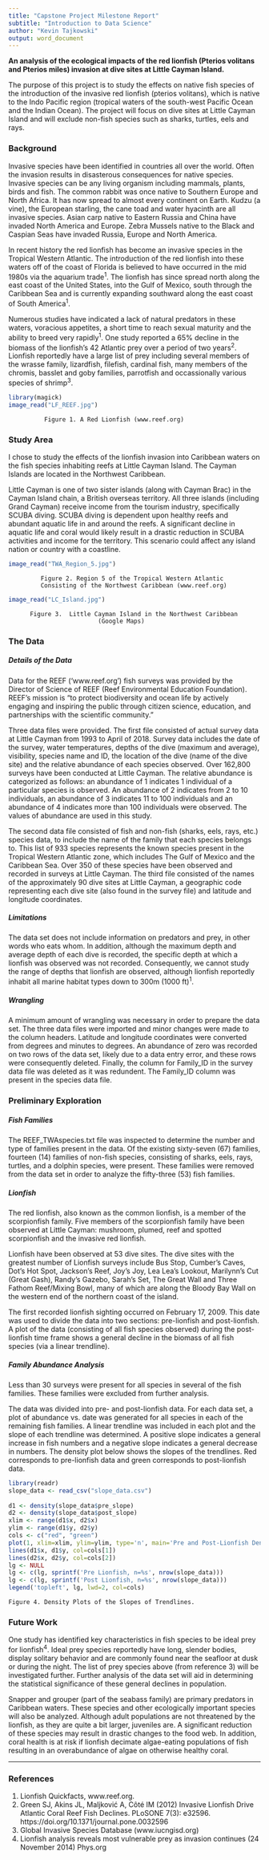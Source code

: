 ```yaml
---
title: "Capstone Project Milestone Report"
subtitle: "Introduction to Data Science"
author: "Kevin Tajkowski"
output: word_document
---
```


**An analysis of the ecological impacts of the red lionfish (Pterios volitans and Pterios miles) invasion at dive sites at Little Cayman Island.**  


The purpose of this project is to study the effects on native fish species of the introduction of the invasive red lionfish (pterios volitans), which is native to the Indo Pacific region (tropical waters of the south-west Pacific Ocean and the Indian Ocean).  The project will focus on dive sites at Little Cayman Island and will exclude non-fish species such as sharks, turtles, eels and rays.


### Background

Invasive species have been identified in countries all over the world.  Often the invasion results in disasterous consequences for native species.  Invasive species can be any living organism including mammals, plants, birds and fish.  The common rabbit was once native to Southern Europe and North Africa.  It has now spread to almost every continent on Earth.  Kudzu (a vine), the European starling, the cane toad and water hyacinth are all invasive species.  Asian carp native to Eastern Russia and China have invaded North America and Europe.  Zebra Mussels native to the Black and Caspian Seas have invaded Russia, Europe and North America.

In recent history the red lionfish has become an invasive species in the Tropical Western Atlantic.  The introduction of the red lionfish into these waters off of the coast of Florida is believed to have occurred in the mid 1980s via the aquarium trade^1^.  The lionfish has since spread north along the east coast of the United States, into the Gulf of Mexico, south through the Caribbean Sea and is currently expanding southward along the east coast of South America^1^.

Numerous studies have indicated a lack of natural predators in these waters, voracious appetites, a short time to reach sexual maturity and the ability to breed very rapidly^1^.  One study reported a 65% decline in the biomass of the lionfish's 42 Atlantic prey over a period of two years^2^.  Lionfish reportedly have a large list of prey including several members of the wrasse family, lizardfish, filefish, cardinal fish, many members of the chromis, basslet and goby families, parrotfish and occassionally various species of shrimp^3^.

```r
library(magick)
image_read("LF_REEF.jpg")
```

              Figure 1. A Red Lionfish (www.reef.org)


### Study Area

I chose to study the effects of the lionfish invasion into Caribbean waters on the fish species inhabiting reefs at Little Cayman Island.  The Cayman Islands are located in the Northwest Caribbean.

Little Cayman is one of two sister islands (along with Cayman Brac) in the Cayman Island chain, a British overseas territory.  All three islands (including Grand Cayman) receive income from the tourism industry, specifically SCUBA diving.  SCUBA diving is dependent upon healthy reefs and abundant aquatic life in and around the reefs.  A significant decline in aquatic life and coral would likely result in a drastic reduction in SCUBA activities and income for the territory.  This scenario could affect any island nation or country with a coastline.

```r
image_read("TWA_Region_5.jpg")
```

             Figure 2. Region 5 of the Tropical Western Atlantic
             Consisting of the Northwest Caribbean (www.reef.org)


```r
image_read("LC_Island.jpg")
```

          Figure 3.  Little Cayman Island in the Northwest Caribbean
                             (Google Maps)


### The Data
##### Details of the Data
Data for the REEF ('www.reef.org') fish surveys was provided by the Director of Science of REEF (Reef Environmental Education Foundation).  REEF's mission is "to protect biodiversity and ocean life by actively engaging and inspiring the public through citizen science, education, and partnerships with the scientific community."

Three data files were provided.  The first file consisted of actual survey data at Little Cayman from 1993 to April of 2018.  Survey data includes the date of the survey, water temperatures, depths of the dive (maximum and average), visibility, species name and ID, the location of the dive (name of the dive site) and the relative abundance of each species observed.  Over 162,800 surveys have been conducted at Little Cayman.  The relative abundance is categorized as follows: an abundance of 1 indicates 1 individual of a particular species is observed.  An abundance of 2 indicates from 2 to 10 individuals, an abundance of 3 indicates 11 to 100 individuals and an abundance of 4 indicates more than 100 individuals were observed.  The values of abundance are used in this study.

The second data file consisted of fish and non-fish (sharks, eels, rays, etc.) species data, to include the name of the family that each species belongs to.  This list of 933 species represents the known species present in the Tropical Western Atlantic zone, which includes The Gulf of Mexico and the Caribbean Sea.  Over 350 of these species have been observed and recorded in surveys at Little Cayman.  The third file consisted of the names of the approximately 90 dive sites at Little Cayman, a geographic code representing each dive site (also found in the survey file) and latitude and longitude coordinates.

##### Limitations
The data set does not include information on predators and prey, in other words who eats whom.  In addition, although the maximum depth and average depth of each dive is recorded, the specific depth at which a lionfish was observed was not recorded.  Consequently, we cannot study the range of depths that lionfish are observed, although lionfish reportedly inhabit all marine habitat types down to 300m (1000 ft)^1^.

##### Wrangling
A minimum amount of wrangling was necessary in order to prepare the data set.  The three data files were imported and minor changes were made to the column headers.  Latitude and longitude coordinates were converted from degrees and minutes to degrees.  An abundance of zero was recorded on two rows of the data set, likely due to a data entry error, and these rows were consequently deleted.  Finally, the column for Family_ID in the survey data file was deleted as it was redundent.  The Family_ID column was present in the species data file.


### Preliminary Exploration
##### Fish Families
The REEF_TWAspecies.txt file was inspected to determine the number and type of families present in the data.  Of the existing sixty-seven (67) families, fourteen (14) families of non-fish species, consisting of sharks, eels, rays, turtles, and a dolphin species, were present.  These families were removed from the data set in order to analyze the fifty-three (53) fish families.

##### Lionfish
The red lionfish, also known as the common lionfish, is a member of the scorpionfish family.  Five members of the scorpionfish family have been observed at Little Cayman: mushroom, plumed, reef and spotted scorpionfish and the invasive red lionfish.

Lionfish have been observed at 53 dive sites.  The dive sites with the greatest number of Lionfish surveys include Bus Stop, Cumber's Caves, Dot's Hot Spot, Jackson's Reef, Joy's Joy, Lea Lea's Lookout, Marilynn's Cut (Great Gash), Randy's Gazebo, Sarah's Set, The Great Wall and Three Fathom Reef/Mixing Bowl, many of which are along the Bloody Bay Wall on the western end of the northern coast of the island.

The first recorded lionfish sighting occurred on February 17, 2009.  This date was used to divide the data into two sections: pre-lionfish and post-lionfish.  A plot of the data (consisting of all fish species observed) during the post-lionfish time frame shows a general decline in the biomass of all fish species (via a linear trendline).

##### Family Abundance Analysis
Less than 30 surveys were present for all species in several of the fish families.  These families were excluded from further analysis.

The data was divided into pre- and post-lionfish data.  For each data set, a plot of abundance vs. date was generated for all species in each of the remaining fish families.  A linear trendline was included in each plot and the slope of each trendline was determined.  A positive slope indicates a general increase in fish numbers and a negative slope indicates a general decrease in numbers.  The density plot below shows the slopes of the trendlines.  Red corresponds to pre-lionfish data and green corresponds to post-lionfish data.

```r
library(readr)
slope_data <- read_csv("slope_data.csv")
  
d1 <- density(slope_data$pre_slope)
d2 <- density(slope_data$post_slope)
xlim <- range(d1$x, d2$x)
ylim <- range(d1$y, d2$y)
cols <- c("red", "green")
plot(1, xlim=xlim, ylim=ylim, type='n', main='Pre and Post-Lionfish Density Comparison', xlab='Slope of Trendline fit to Family Abundance Data', ylab='Density')
lines(d1$x, d1$y, col=cols[1])
lines(d2$x, d2$y, col=cols[2])
lg <- NULL
lg <- c(lg, sprintf('Pre Lionfish, n=%s', nrow(slope_data)))
lg <- c(lg, sprintf('Post Lionfish, n=%s', nrow(slope_data)))
legend('topleft', lg, lwd=2, col=cols)
```

    Figure 4. Density Plots of the Slopes of Trendlines.

### Future Work
One study has identified key characteristics in fish species to be ideal prey for lionfish^4^.  Ideal prey species reportedly have long, slender bodies, display solitary behavior and are commonly found near the seafloor at dusk or during the night.  The list of prey species above (from reference 3) will be investigated further.  Further analysis of the data set will aid in determining the statistical significance of these general declines in population.

Snapper and grouper (part of the seabass family) are primary predators in Caribbean waters.  These species and other ecologically important species will also be analyzed.  Although adult populations are not threatened by the lionfish, as they are quite a bit larger, juveniles are.  A significant reduction of these species may result in drastic changes to the food web.  In addition, coral health is at risk if lionfish decimate algae-eating populations of fish resulting in an overabundance of algae on otherwise healthy coral.

***

### References
(1) Lionfish Quickfacts, www.reef.org.
(2) Green SJ, Akins JL, Maljković A, Côté IM (2012) Invasive Lionfish Drive Atlantic Coral Reef Fish Declines. PLoSONE 7(3): e32596. https://doi.org/10.1371/journal.pone.0032596
(3) Global Invasive Species Database (www.iucngisd.org)
(4) Lionfish analysis reveals most vulnerable prey as invasion continues (24 November 2014) Phys.org
